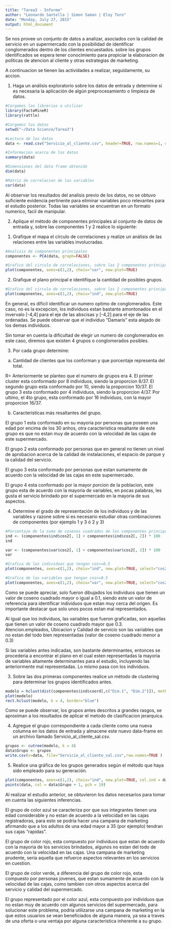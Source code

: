 ```yaml
---
title: "Tarea3 - Informe"
author: "Leonardo Santella | Simon Saman | Eloy Toro"
date: "Monday, July 27, 2015"
output: html_document
---
```


Se nos provee un conjunto de datos a analizar, asociados con la calidad de servicio en un supermercado con la posibilidad de identificar conglomerados dentro de los clientes encuestados. sobre los grupos identificados se espera tener conocimiento para propiciar la elaboracion de politicas de atencion al cliente y otras estrategias de marketing.

A continuacion se tienen las actividades a realizar, seguidamente, su accion.

1. Haga un análisis exploratorio sobre los datos de entrada y determine si es necesaria la aplicación de
algún preprocesamiento o limpieza de datos.

```r
#Cargamos las librerias a utilizar
library(FactoMineR)
library(rattle)

#Cargamos los datos
setwd("~/Data Science/Tarea3")

#Lectura de los datos 
data <- read.csv("Servicio_al_cliente.csv", header=TRUE, row.names=1, dec=",", sep=";")

#Informacion acerca de los datos
summary(data)

#Dimensiones del data frame obtenido
dim(data)

#Matriz de correlacion de las variables
cor(data)

```

Al observar los resultados del analisis previo de los datos, no se obtuvo suficiente evidencia pertinente para eliminar variables poco relevantes para el estudio posterior. Todas las variables se encuentran en un formato numerico, facil de manipular.

2. Aplique el método de componentes principales al conjunto de datos de entrada y, sobre las
componentes 1 y 2 realice lo siguiente:
  1) Grafique el mapa el círculo de correlaciones y realize un análisis de las relaciones entre las
variables involucradas.
```r
#Analisis de componentes principales
componentes <- PCA(data, graph=FALSE)

#Grafico del circulo de correlaciones, sobre las 2 componentes principales
plot(componentes, axes=c(1,2), choix="var", new.plot=TRUE)

```

  2) Grafique el plano principal e identifique la cantidad de posibles grupos.

```r
#Grafico del circulo de correlaciones, sobre las 2 componentes principales
plot(componentes, axes=c(1,2), choix="ind", new.plot=TRUE)
```

 En general, es dificil identificar un numero optimo de conglomerados. Este caso, no es la excepcion, los individuos estan bastante amontonados en el invervalo 
 [-4,4] para el eje de las abscisas y [-4,2] para el eje de las ordenadas. Se puede observar que el individuo "Damaris" esta alejado de los demas individuos. 
 
 Sin tomar en cuenta la dificultad de elegir un numero de conglomerados en este caso, diremos que existen 4 grupos o conglomerados posibles.
 
  3) Por cada grupo determine:
  a) Cantidad de clientes que los conforman y que porcentaje representa del total.
  
  R= Anteriormente se planteo que el numero de grupos era 4. El primer cluster esta conformado por 8 individuos, siendo la proporcion 8/37. El segundo grupo esta conformado por 10, siendo la proporcion 10/37. El grupo 3 esta conformado por 4 individuos, siendo la proporcion 4/37. Por ultimo, el 4to grupo, esta conformado por 16 individuos, con la mayor proporcion 16/37.
  
  b) Características más resaltantes del grupo.
  
  
  El grupo 1 esta conformado en su mayoria por personas que poseen una edad por encima de los 30 anhos, otra caracteristica resaltante de este grupo es que no estan muy de acuerdo con la velocidad de las cajas de este supermercado.
  
  El grupo 2 esta conformado por personas que en general no tienen un nivel de aprobacion acerca de la calidad de instalaciones, el espacio de parque y la calidad del servicio.
  
  El grupo 3 esta conformado por personas que estan sumamente de acuerdo con la velocidad de las cajas en este supermercado.
  
  El grupo 4 esta conformado por la mayor porcion de la poblacion, este grupo esta de acuerdo con la mayoria de variables, en pocas palabras, les gusta el servicio brindado por el supermercado en la mayoria de sus aspectos.
  
  4) Determine el grado de representación de los individuos y de las variables y razone sobre si es
necesario estudiar otras combinaciones de componentes (por ejemplo 1 y 3 ó 2 y 3)


```r
#Porcentaje de la suma de cosenos cuadrados de los componentes principales 1 y 2 para determinar el grado de representacion de los individuos y las variables sobre estos planos.
ind <- (componentes$ind$cos2[, 1] + componentes$ind$cos2[, 2]) * 100
ind

var <- (componentes$var$cos2[, 1] + componentes$var$cos2[, 2]) * 100
var

#Grafica de los individuos que tengan cos>=0.5
plot(componentes, axes=c(1,2), choix="ind", new.plot=TRUE, select="cos2 0.1")

#Grafica de las variables que tengan cos>=0.5
plot(componentes, axes=c(1,2), choix="var", new.plot=TRUE, select="cos2 0.3")

```

Como se puede apreciar, solo fueron dibujados los individuos que tienen un valor de coseno cuadrado mayor o igual a 0.1, siendo este un valor de referencia para identificar individuos que estan muy cerca del origen. Es importante destacar que solo unos pocos estan mal representados.

Al igual que los individuos, las variables que fueron graficadas, son aquellas que tienen un valor de coseno cuadrado mayor que 0.3. Atencion.empleados, Ubicacion y Calidad de servicio son las variables que no estan del todo bien representadas (valor de coseno cuadrado menor a 0.3) 

Si las variables antes indicadas, son bastante determinantes, entonces se procederia a encontrar el plano en el cual esten representadas la mayoria de variables altamente determinantes para el estudio, incluyendo las anteriormente mal representadas. Lo mismo pasa con los individuos.

3. Sobre las dos primeras componentes realice un método de clustering para determinar los grupos
identificados antes.

```r
modelo = hclust(dist(componentes$ind$coord[,c("Dim.1", "Dim.2")]), method="ward.D")
plot(modelo)
rect.hclust(modelo, k = 4, border="blue")

```

Como se puede observar, los grupos antes descritos a grandes rasgos, se aproximan a los resultados de aplicar el metodo de clasificacion jerarquica.

4. Agregue el grupo correspondiente a cada cliente como una nueva columna en los datos de entrada y
almacene este nuevo data-frame en un archivo llamado Servicio_al_cliente_sal.csv.
```r
grupos <- cutree(modelo, k = 4)
data$Grupo <- grupos
write.csv(x=data, file="Servicio_al_cliente_sal.csv",row.names=TRUE )

```

5. Realice una gráfica de los grupos generados según el método que haya sido empleado para su
generación.

```r
plot(componentes, axes=c(1,2), choix="ind", new.plot=TRUE, col.ind = data$Grupo + 1)
points(data, col = data$Grupo + 1, pch = 19)
```



Al realizar el estudio anterior, se obtuvieron los datos necesarios para tomar en cuenta las siguientes inferencias.

El grupo de color azul se caracteriza por que sus integrantes tienen una edad considerable y no estan de acuerdo a la velocidad en las cajas registradoras, para esto se podria hacer una campana de marketing afirmando que a los adultos de una edad mayor a 35 (por ejemplo) tendran sus cajas "rapidas". 

El grupo de color rojo, esta compuesto por  individuos que estan de acuerdo con la mayoria de los servicios brindados, algunos no estan del todo de acuerdo con la velocidad en las cajas. Una campana de marketing prudente, seria aquella que refuerce aspectos relevantes en los servicios en cuestion.  

El grupo de color verde, a diferencia del grupo de color rojo, esta compuesto por personas jovenes, que estan sumamente de acuerdo con la velocidad de las cajas, como tambien con otros aspectos acerca del servicio y calidad del supermercado.

El grupo representado por el color azul, esta compuesto por individuos que no estan muy de acuerdo con algunos servicios del supermercado, para solucionar este problema, podria utilizarse una campana de marketing en la que estos usuarios se vean beneficiados de alguna manera, ya sea a traves de una oferta o una ventaja por alguna caracteristica inherente a su grupo.